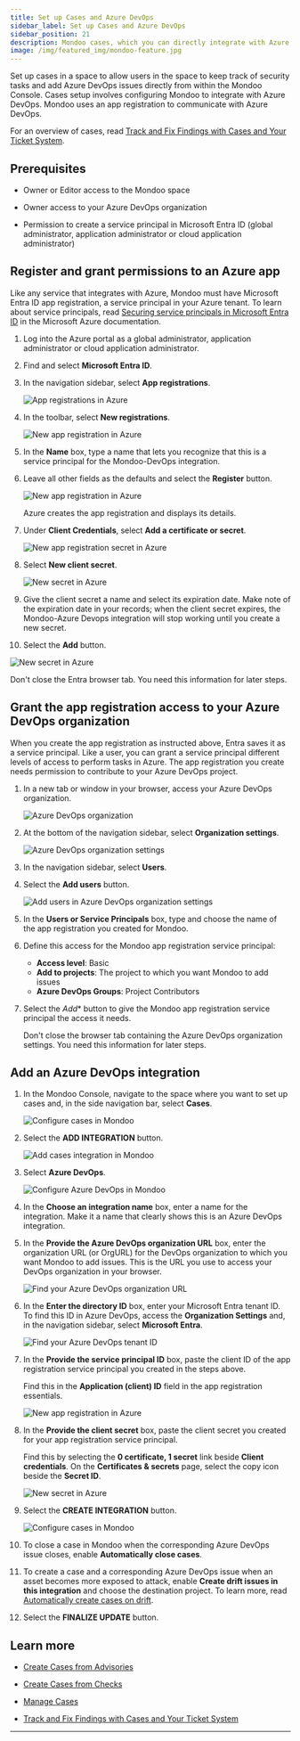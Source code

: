 ```yaml
---
title: Set up Cases and Azure DevOps
sidebar_label: Set up Cases and Azure DevOps
sidebar_position: 21
description: Mondoo cases, which you can directly integrate with Azure DevOps, allow you to track remediation of important security findings. Set up an integration with Azure DevOps to start using cases and include Mondoo data in your Azure DevOps issues.
image: /img/featured_img/mondoo-feature.jpg
---
```


Set up cases in a space to allow users in the space to keep track of security tasks and add Azure DevOps issues directly from within the Mondoo Console. Cases setup involves configuring Mondoo to integrate with Azure DevOps. Mondoo uses an app registration to communicate with Azure DevOps.

For an overview of cases, read [Track and Fix Findings with Cases and Your Ticket System](/platform/cases/overview/).

## Prerequisites

- Owner or Editor access to the Mondoo space

- Owner access to your Azure DevOps organization

- Permission to create a service principal in Microsoft Entra ID (global administrator, application administrator or cloud application administrator)

## Register and grant permissions to an Azure app

Like any service that integrates with Azure, Mondoo must have Microsoft Entra ID app registration, a service principal in your Azure tenant. To learn about service principals, read [Securing service principals in Microsoft Entra ID](https://learn.microsoft.com/en-us/entra/architecture/service-accounts-principal) in the Microsoft Azure documentation.

1. Log into the Azure portal as a global administrator, application administrator or cloud application administrator.

2. Find and select **Microsoft Entra ID**.

3. In the navigation sidebar, select **App registrations**.

   ![App registrations in Azure](/img/platform/cases/app-reg.png)

4. In the toolbar, select **New registrations**.

   ![New app registration in Azure](/img/platform/cases/new-app-reg.png)

5. In the **Name** box, type a name that lets you recognize that this is a service principal for the Mondoo-DevOps integration.

6. Leave all other fields as the defaults and select the **Register** button.

   ![New app registration in Azure](/img/platform/cases/created-app-reg.png)

   Azure creates the app registration and displays its details.

7. Under **Client Credentials**, select **Add a certificate or secret**.

   ![New app registration secret in Azure](/img/platform/cases/add-cert.png)

8. Select **New client secret**.

   ![New secret in Azure](/img/platform/cases/add-secret.png)

9. Give the client secret a name and select its expiration date. Make note of the expiration date in your records; when the client secret expires, the Mondoo-Azure Devops integration will stop working until you create a new secret.

10. Select the **Add** button.

   ![New secret in Azure](/img/platform/cases/created-secret.png)

Don't close the Entra browser tab. You need this information for later steps.

## Grant the app registration access to your Azure DevOps organization

When you create the app registration as instructed above, Entra saves it as a service principal. Like a user, you can grant a service principal different levels of access to perform tasks in Azure. The app registration you create needs permission to contribute to your Azure DevOps project.

1. In a new tab or window in your browser, access your Azure DevOps organization.

   ![Azure DevOps organization](/img/platform/cases/devops-org.png)

2. At the bottom of the navigation sidebar, select **Organization settings**.

   ![Azure DevOps organization settings](/img/platform/cases/devops-org.png)

3. In the navigation sidebar, select **Users**.

4. Select the **Add users** button.

   ![Add users in Azure DevOps organization settings](/img/platform/cases/add-user.png)

5. In the **Users or Service Principals** box, type and choose the name of the app registration you created for Mondoo.

6. Define this access for the Mondoo app registration service principal:

   - **Access level**: Basic
   - **Add to projects**: The project to which you want Mondoo to add issues
   - **Azure DevOps Groups**: Project Contributors

7. Select the *Add** button to give the Mondoo app registration service principal the access it needs.

   Don't close the browser tab containing the Azure DevOps organization settings. You need this information for later steps.

## Add an Azure DevOps integration

1. In the Mondoo Console, navigate to the space where you want to set up cases and, in the side navigation bar, select **Cases**.

   ![Configure cases in Mondoo](/img/platform/cases/cases-blank.png)

2. Select the **ADD INTEGRATION** button.

   ![Add cases integration in Mondoo](/img/platform/cases/cases-integrations.png)

3. Select **Azure DevOps**.

   ![Configure Azure DevOps in Mondoo](/img/platform/cases/add-devops-top.png)

4. In the **Choose an integration name** box, enter a name for the integration. Make it a name that clearly shows this is an Azure DevOps integration.

5. In the **Provide the Azure DevOps organization URL** box, enter the organization URL (or OrgURL) for the DevOps organization to which you want Mondoo to add issues. This is the URL you use to access your DevOps organization in your browser.

   ![Find your Azure DevOps organization URL](/img/platform/cases/orgurl.png)

6. In the **Enter the directory ID** box, enter your Microsoft Entra tenant ID. To find this ID in Azure DevOps, access the **Organization Settings** and, in the navigation sidebar, select **Microsoft Entra**.

   ![Find your Azure DevOps tenant ID](/img/platform/cases/tenant-id.png)

7. In the **Provide the service principal ID** box, paste the client ID of the app registration service principal you created in the steps above.

   Find this in the **Application (client) ID** field in the app registration essentials.

   ![New app registration in Azure](/img/platform/cases/created-app-reg.png)

8. In the **Provide the client secret** box, paste the client secret you created for your app registration service principal.

   Find this by selecting the **0 certificate, 1 secret** link beside **Client credentials**. On the **Certificates & secrets** page, select the copy icon beside the **Secret ID**.

   ![New secret in Azure](/img/platform/cases/created-secret.png)

9. Select the **CREATE INTEGRATION** button.

   ![Configure cases in Mondoo](/img/platform/cases/add-devops-final.png)

10. To close a case in Mondoo when the corresponding Azure DevOps issue closes, enable **Automatically close cases**.

11. To create a case and a corresponding Azure DevOps issue when an asset becomes more exposed to attack, enable **Create drift issues in this integration** and choose the destination project. To learn more, read [Automatically create cases on drift](/platform/cases/manage#automatically-create-cases-on-drift).

12. Select the **FINALIZE UPDATE** button.

## Learn more

- [Create Cases from Advisories](/platform/cases/advisories/)

- [Create Cases from Checks](/platform/cases/checks/)

- [Manage Cases](/platform/cases/manage/)

- [Track and Fix Findings with Cases and Your Ticket System](/platform/cases/overview/)

---





